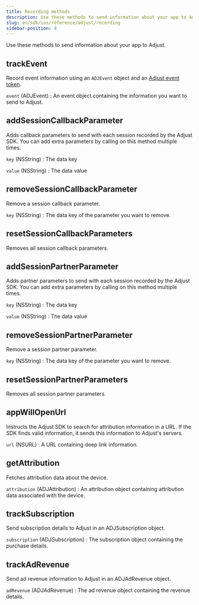 ```yaml
---
title: Recording methods
description: Use these methods to send information about your app to Adjust.
slug: en/sdk/ios/reference/adjust/recording
sidebar-position: 4
---
```


Use these methods to send information about your app to Adjust.

<Function>

## trackEvent

Record event information using an `ADJEvent` object and an [Adjust event token](https://help.adjust.com/en/article/basic-event-setup#create-an-event-token).

<slot slot="signature">


<TrackEventSig />

</slot>

<slot slot="snippet">


<TrackEvent />

</slot>

<slot slot="parameters">

`event` (ADJEvent)
: An event object containing the information you want to send to Adjust.

</slot>

</Function>

<Function>

## addSessionCallbackParameter

Adds callback parameters to send with each session recorded by the Adjust SDK. You can add extra parameters by calling on this method multiple times.

<slot slot="signature">


<AddSessionCallbackParameterSig />

</slot>

<slot slot="snippet">


<AddSessionCallbackParameter />

</slot>

<slot slot="parameters">

`key` (NSString)
: The data key

`value` (NSString)
: The data value

</slot>

</Function>

<Function>

## removeSessionCallbackParameter

Remove a session callback parameter.

<slot slot="signature">


<RemoveSessionCallbackParameterSig />

</slot>

<slot slot="snippet">


<RemoveSessionCallbackParameter />

</slot>

<slot slot="parameters">

`key` (NSString)
: The data key of the parameter you want to remove.

</slot>

</Function>

<Function>

## resetSessionCallbackParameters

Removes all session callback parameters.

<slot slot="signature">


<ResetSessionCallbackParametersSig />

</slot>

<slot slot="snippet">


<ResetSessionCallbackParameters />

</slot>

</Function>

<Function>

## addSessionPartnerParameter

Adds partner parameters to send with each session recorded by the Adjust SDK. You can add extra parameters by calling on this method multiple times.

<slot slot="signature">


<AddSessionPartnerParameterSig />

</slot>

<slot slot="snippet">


<AddSessionPartnerParameter />

</slot>

<slot slot="parameters">

`key` (NSString)
: The data key

`value` (NSString)
: The data value

</slot>

</Function>

<Function>

## removeSessionPartnerParameter

Remove a session partner parameter.

<slot slot="signature">


<RemoveSessionPartnerParameterSig />

</slot>

<slot slot="snippet">


<RemoveSessionPartnerParameter />

</slot>

<slot slot="parameters">

`key` (NSString)
: The data key of the parameter you want to remove.

</slot>

</Function>

<Function>

## resetSessionPartnerParameters

Removes all session partner parameters.

<slot slot="signature">


<ResetSessionPartnerParametersSig />

</slot>

<slot slot="snippet">


<ResetSessionPartnerParameters />

</slot>

</Function>

<Function>

## appWillOpenUrl

Instructs the Adjust SDK to search for attribution information in a URL. If the SDK finds valid information, it sends this information to Adjust's servers.

<slot slot="signature">


<AppWillOpenUrlSig />

</slot>

<slot slot="snippet">


<AppWillOpenUrl />

</slot>

<slot slot="parameters">

`url` (NSURL)
: A URL containing deep link information.

</slot>

</Function>

<Function>

## getAttribution

Fetches attribution data about the device.

<slot slot="signature">


<AttributionSig />

</slot>

<slot slot="snippet">


<Attribution />

</slot>

<slot slot="returns">

`attribution` (ADJAttribution)
: An attribution object containing attribution data associated with the device.

</slot>

</Function>

<Function>

## trackSubscription

Send subscription details to Adjust in an ADJSubscription object.

<slot slot="signature">


<TrackSubscription />

</slot>

<slot slot="snippet">


<TrackSubscription />

</slot>

<slot slot="parameters">

`subscription` (ADJSubscription)
: The subscription object containing the purchase details.

</slot>

</Function>

<Function>

## trackAdRevenue

Send ad revenue information to Adjust in an ADJAdRevenue object.

<slot slot="signature">


<TrackAdRevenueSig />

</slot>

<slot slot="snippet">


<TrackAdRevenue />

</slot>

<slot slot="parameters">

`adRevenue` (ADJAdRevenue)
: The ad revenue object containing the revenue details.

</slot>

</Function>
